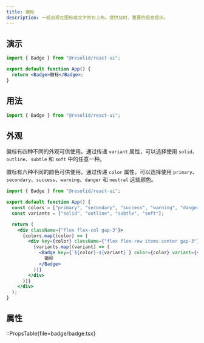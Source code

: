 ```yaml
---
title: 徽标
description: 一般出现在图标或文字的右上角。提供及时、重要的信息提示。
---
```


## 演示

```jsx demo online=Badge
import { Badge } from "@resolid/react-ui";

export default function App() {
  return <Badge>徽标</Badge>;
}
```

## 用法

```js
import { Badge } from "@resolid/react-ui";
```

## 外观

徽标有四种不同的外观可供使用。通过传递 `variant` 属性，可以选择使用 `solid`、`outline`、`subtle` 和 `soft` 中的任意一种。

徽标有六种不同的颜色可供使用。通过传递 `color` 属性，可以选择使用 `primary`、`secondary`、`success`、`warning`、`danger` 和 `neutral` 这些颜色。

```jsx demo
import { Badge } from "@resolid/react-ui";

export default function App() {
  const colors = ["primary", "secondary", "success", "warning", "danger", "neutral"];
  const variants = ["solid", "outline", "subtle", "soft"];

  return (
    <div className={"flex flex-col gap-3"}>
      {colors.map((color) => (
        <div key={color} className={"flex flex-row items-center gap-3"}>
          {variants.map((variant) => (
            <Badge key={`${color}-${variant}`} color={color} variant={variant}>
              徽标
            </Badge>
          ))}
        </div>
      ))}
    </div>
  );
}
```

## 属性

::PropsTable{file=badge/badge.tsx}
